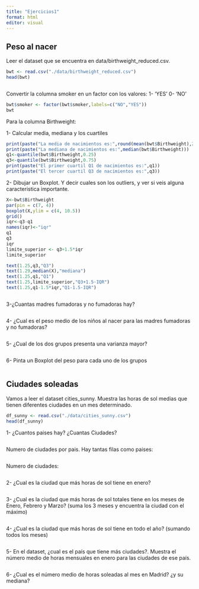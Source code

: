 ```yaml
---
title: "Ejercicios1"
format: html
editor: visual
---
```


## Peso al nacer

Leer el dataset que se encuentra en data/birthweight_reduced.csv.

```r
bwt <- read.csv("./data/birthweight_reduced.csv")
head(bwt)
```

```         
```

Convertir la columna smoker en un factor con los valores: 1- 'YES' 0- 'NO'

```r
bwt$smoker <- factor(bwt$smoker,labels=c("NO","YES"))
bwt
```

Para la columna Birthweight:

1- Calcular media, mediana y los cuartiles

```r
print(paste("La media de nacimientos es:",round(mean(bwt$Birthweight),2)))
print(paste("La mediana de nacimientos es:",median(bwt$Birthweight)))
q1<-quantile(bwt$Birthweight,0.25)
q3<-quantile(bwt$Birthweight,0.75)
print(paste("El primer cuartil Q1 de nacimientos es:",q1))
print(paste("El tercer cuartil Q3 de nacimientos es:",q3))
```

2- Dibujar un Boxplot. Y decir cuales son los outliers, y ver si veis alguna caracteristica importante.

```r
X<-bwt$Birthweight
par(pin = c(7, 4)) 
boxplot(X,ylim = c(4, 10.5))
grid()
iqr<-q3-q1
names(iqr)<-"iqr"
q1
q3
iqr
limite_superior <- q3+1.5*iqr
limite_superior

text(1.25,q3,"Q3")
text(1.29,median(X),"mediana")
text(1.25,q1,"Q1")
text(1.25,limite_superior,"Q3+1.5·IQR")
text(1.25,q1-1.5*iqr,"Q1-1.5·IQR")
```

```r

```

3-¿Cuantas madres fumadoras y no fumadoras hay?

```r

```

4- ¿Cual es el peso medio de los niños al nacer para las madres fumadoras y no fumadoras?

```r


```

5- ¿Cual de los dos grupos presenta una varianza mayor?

```r

```

6- Pinta un Boxplot del peso para cada uno de los grupos

```r

```

## Ciudades soleadas

Vamos a leer el dataset cities_sunny. Muestra las horas de sol medias que tienen diferentes ciudades en un mes determinado.

```r
df_sunny <- read.csv("./data/cities_sunny.csv")
head(df_sunny)
```

1- ¿Cuantos paises hay? ¿Cuantas Ciudades?

```r

```

Numero de ciudades por pais. Hay tantas filas como paises:

```r

```

Numero de ciudades:

```r

```

2- ¿Cual es la ciudad que más horas de sol tiene en enero?

```r

```

3- ¿Cual es la ciudad que más horas de sol totales tiene en los meses de Enero, Febrero y Marzo? (suma los 3 meses y encuentra la ciudad con el máximo)

```r


```

4- ¿Cual es la ciudad que más horas de sol tiene en todo el año? (sumando todos los meses)

```r

```

5- En el dataset, ¿cual es el país que tiene más ciudades?. Muestra el número medio de horas mensuales en enero para las ciudades de ese país.

```r

```

6- ¿Cual es el número medio de horas soleadas al mes en Madrid? ¿y su mediana?

```r

```